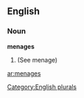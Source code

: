 ==English==

===Noun===
'''menages'''

# {{plural of|[[menage]]}}  (See menage)

[[Category:English plurals]]

[[ar:menages]]
